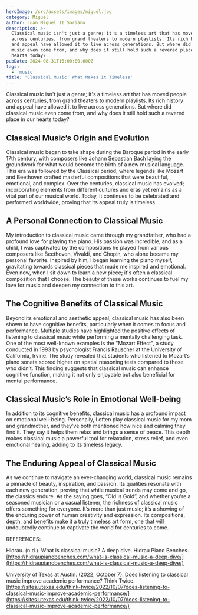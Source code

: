 ```yaml
---
heroImage: /src/assets/images/miguel.jpg
category: Miguel
author: Juan Miguel II Soriano
description: >-
  Classical music isn't just a genre; it's a timeless art that has moved people
  across centuries, from grand theaters to modern playlists. Its rich history
  and appeal have allowed it to live across generations. But where did classical
  music even come from, and why does it still hold such a revered place in our
  hearts today?
pubDate: 2024-08-31T16:00:00.000Z
tags:
  - 'music'
title: 'Classical Music: What Makes It Timeless'
---
```


Classical music isn't just a genre; it's a timeless art that has moved people across centuries, from grand theaters to modern playlists. Its rich history and appeal have allowed it to live across generations. But where did classical music even come from, and why does it still hold such a revered place in our hearts today?

## Classical Music’s Origin and Evolution

Classical music began to take shape during the Baroque period in the early 17th century, with composers like Johann Sebastian Bach laying the groundwork for what would become the birth of a new musical language. This era was followed by the Classical period, where legends like Mozart and Beethoven crafted masterful compositions that were beautiful, emotional, and complex. Over the centuries, classical music has evolved; incorporating elements from different cultures and eras yet remains as a vital part of our musical world. Today, it continues to be celebrated and performed worldwide, proving that its appeal truly is timeless.

## A Personal Connection to Classical Music

My introduction to classical music came through my grandfather, who had a profound love for playing the piano. His passion was incredible, and as a child, I was captivated by the compositions he played from various composers like Beethoven, Vivaldi, and Chopin, who alone became my personal favorite. Inspired by him, I began learning the piano myself, gravitating towards classical pieces that made me inspired and emotional. Even now, when I sit down to learn a new piece; it's often a classical composition that I choose. The beauty of these works continues to fuel my love for music and deepen my connection to this art.

## The Cognitive Benefits of Classical Music

Beyond its emotional and aesthetic appeal, classical music has also been shown to have cognitive benefits, particularly when it comes to focus and performance. Multiple studies have highlighted the positive effects of listening to classical music while performing a mentally challenging task. One of the most well-known examples is the "Mozart Effect", a study conducted in 1993 by psychologist Francis Rauscher at the University of California, Irvine. The study revealed that students who listened to Mozart’s piano sonata scored higher on spatial reasoning tests compared to those who didn’t. This finding suggests that classical music can enhance cognitive function, making it not only enjoyable but also beneficial for mental performance.

## Classical Music’s Role in Emotional Well-being

In addition to its cognitive benefits, classical music has a profound impact on emotional well-being. Personally, I often play classical music for my mom and grandmother, and they’ve both mentioned how nice and calming they find it. They say it helps them relax and brings a sense of peace. This depth makes classical music a powerful tool for relaxation, stress relief, and even emotional healing, adding to its timeless legacy.

## The Enduring Appeal of Classical Music

As we continue to navigate an ever-changing world, classical music remains a pinnacle of beauty, inspiration, and passion. Its qualities resonate with each new generation, proving that while musical trends may come and go, the classics endure. As the saying goes, “Old is Gold”, and whether you're a seasoned musician or a casual listener, the richness of classical music offers something for everyone. It’s more than just music; it’s a showing of the enduring power of human creativity and expression. Its compositions, depth, and benefits make it a truly timeless art form, one that will undoubtedly continue to captivate the world for centuries to come.

REFERENCES:

Hidrau. (n.d.). What is classical music? A
deep dive. Hidrau Piano Benches. [https://hidraupianobenches.com/what-is-classical-music-a-deep-dive/](https://hidraupianobenches.com/what-is-classical-music-a-deep-dive/)

University of Texas at Austin. (2022, October 7). Does listening to classical music improve
academic performance? Think Twice. [https://sites.utexas.edu/think-twice/2022/10/07/does-listening-to-classical-music-improve-academic-performance/](https://sites.utexas.edu/think-twice/2022/10/07/does-listening-to-classical-music-improve-academic-performance/)
